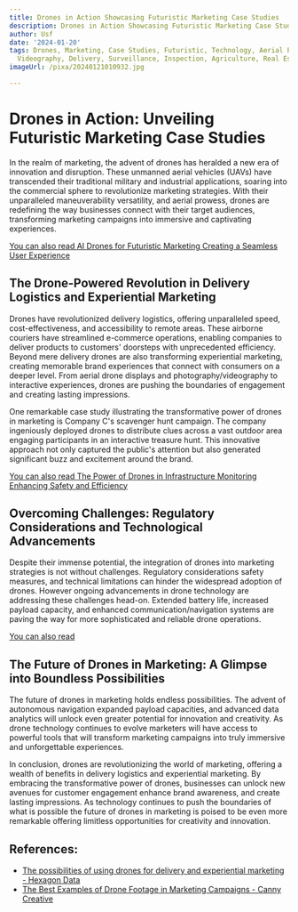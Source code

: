 ```yaml
---
title: Drones in Action Showcasing Futuristic Marketing Case Studies
description: Drones in Action Showcasing Futuristic Marketing Case Studies
author: Usf
date: '2024-01-20'
tags: Drones, Marketing, Case Studies, Futuristic, Technology, Aerial Photography,
  Videography, Delivery, Surveillance, Inspection, Agriculture, Real Estate, Construction,
imageUrl: /pixa/20240121010932.jpg

---
```

#  Drones in Action: Unveiling Futuristic Marketing Case Studies

In  the realm of  marketing, the advent of drones has heralded a new era of innovation and disruption. These unmanned aerial vehicles (UAVs) have transcended  their traditional military and industrial applications, soaring into the commercial sphere to revolutionize marketing strategies. With their unparalleled maneuverability versatility, and aerial prowess,  drones are redefining the way  businesses connect with their target audiences, transforming marketing  campaigns into immersive and  captivating  experiences.

[You can also read AI Drones for Futuristic Marketing Creating a Seamless User Experience](AI%20Drones%20for%20Futuristic%20Marketing%20Creating%20a%20Seamless%20User%20Experience)


## The Drone-Powered Revolution in Delivery Logistics and Experiential Marketing

Drones have revolutionized delivery logistics, offering unparalleled speed,  cost-effectiveness, and accessibility to remote areas.  These airborne couriers have streamlined e-commerce  operations, enabling  companies to deliver products to customers' doorsteps with unprecedented efficiency. Beyond mere delivery drones  are also transforming experiential marketing, creating memorable brand  experiences that connect with  consumers on a deeper level. From aerial drone displays and photography/videography to interactive experiences, drones are pushing  the boundaries of engagement and  creating lasting impressions.

One remarkable case study illustrating the transformative power  of drones in marketing is Company C's scavenger hunt campaign.  The company ingeniously deployed drones to distribute clues  across a vast outdoor area engaging  participants in an interactive treasure hunt. This innovative  approach not only captured the public's attention but also generated significant buzz  and excitement around the  brand.

[You can also read  The Power of Drones in Infrastructure Monitoring Enhancing Safety and  Efficiency](The%20Power%20of%20Drones%20in%20Infrastructure%20Monitoring%20Enhancing%20Safety%20and%20Efficiency)


## Overcoming Challenges: Regulatory Considerations and Technological Advancements

Despite their immense potential, the integration of drones into marketing strategies is not without  challenges. Regulatory considerations safety measures, and technical limitations can hinder the  widespread  adoption of drones. However ongoing advancements in drone technology are addressing these challenges head-on. Extended battery life,  increased payload capacity, and enhanced communication/navigation systems are paving the way for more sophisticated and reliable drone operations.

[You can also read ]()


## The Future of Drones in Marketing: A Glimpse into Boundless Possibilities

The future of drones in marketing holds endless possibilities. The advent of  autonomous  navigation expanded  payload capacities, and advanced data analytics will unlock even greater potential for innovation and creativity. As drone technology continues to evolve marketers will have access to powerful tools that will transform marketing campaigns into truly immersive and unforgettable experiences.

In conclusion, drones are revolutionizing the world of  marketing, offering a wealth of benefits in delivery logistics and experiential marketing. By embracing  the transformative  power of drones, businesses can unlock new avenues for customer engagement enhance brand awareness, and create  lasting impressions. As technology continues to push the  boundaries of what is possible the future of drones in  marketing is poised to  be  even  more remarkable offering limitless opportunities for  creativity and innovation.

## References:
- [The possibilities of using drones for delivery and experiential marketing - Hexagon Data](https://www.hexagondata.com/en/marketing-automation/drones-for-experiential-marketing/)
- [The Best Examples of Drone Footage in Marketing Campaigns - Canny Creative](https://www.canny-creative.com/the-best-examples-of-drone-footage-in-marketing-campaigns/)
